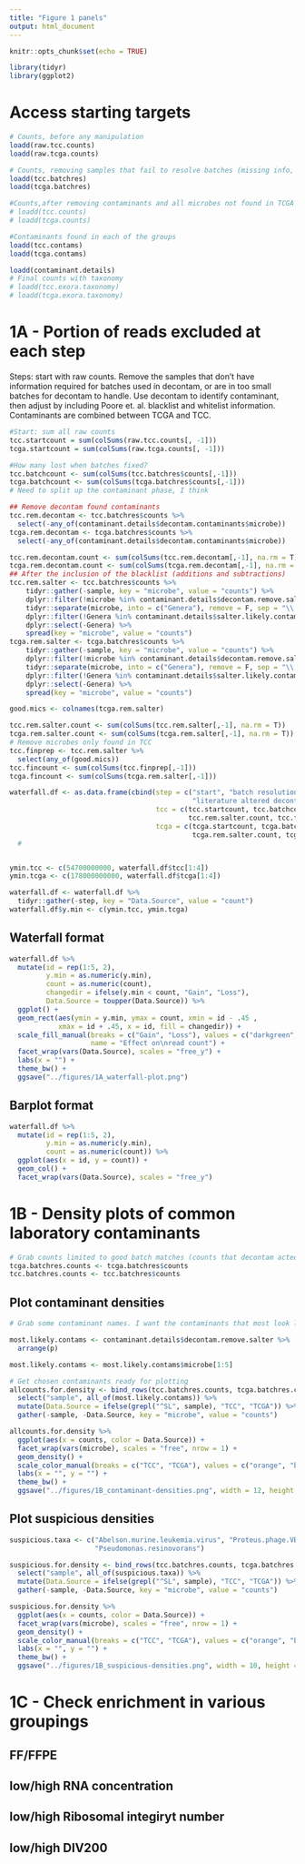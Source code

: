 ```yaml
---
title: "Figure 1 panels"
output: html_document
---
```


```r
knitr::opts_chunk$set(echo = TRUE)

library(tidyr)
library(ggplot2)
```

# Access starting targets

```r
# Counts, before any manipulation
loadd(raw.tcc.counts)
loadd(raw.tcga.counts)

# Counts, removing samples that fail to resolve batches (missing info, etc.)
loadd(tcc.batchres)
loadd(tcga.batchres)

#Counts,after removing contaminants and all microbes not found in TCGA
# loadd(tcc.counts)
# loadd(tcga.counts)

#Contaminants found in each of the groups
loadd(tcc.contams)
loadd(tcga.contams)

loadd(contaminant.details)
# Final counts with taxonomy
# loadd(tcc.exora.taxonomy)
# loadd(tcga.exora.taxonomy)
```

# 1A - Portion of reads excluded at each step

Steps: start with raw counts. Remove the samples that don't have information required for batches used in decontam, or are in too small batches for decontam to handle. Use decontam to identify contaminant, then adjust by including Poore et. al. blacklist and whitelist information. Contaminants are combined between TCGA and TCC.
```r
#Start: sum all raw counts
tcc.startcount = sum(colSums(raw.tcc.counts[, -1]))
tcga.startcount = sum(colSums(raw.tcga.counts[, -1]))

#How many lost when batches fixed?
tcc.batchcount <- sum(colSums(tcc.batchres$counts[,-1]))
tcga.batchcount <- sum(colSums(tcga.batchres$counts[,-1]))
# Need to split up the contaminant phase, I think

## Remove decontam found contaminants
tcc.rem.decontam <- tcc.batchres$counts %>%
  select(-any_of(contaminant.details$decontam.contaminants$microbe))
tcga.rem.decontam <- tcga.batchres$counts %>%
  select(-any_of(contaminant.details$decontam.contaminants$microbe))

tcc.rem.decontam.count <- sum(colSums(tcc.rem.decontam[,-1], na.rm = T))
tcga.rem.decontam.count <- sum(colSums(tcga.rem.decontam[,-1], na.rm = T))
## After the inclusion of the blacklist (additions and subtractions)
tcc.rem.salter <- tcc.batchres$counts %>%
    tidyr::gather(-sample, key = "microbe", value = "counts") %>%
    dplyr::filter(!microbe %in% contaminant.details$decontam.remove.salter$microbe) %>%
    tidyr::separate(microbe, into = c("Genera"), remove = F, sep = "\\.") %>%
    dplyr::filter(!Genera %in% contaminant.details$salter.likely.contaminants) %>%
    dplyr::select(-Genera) %>%
    spread(key = "microbe", value = "counts")
tcga.rem.salter <- tcga.batchres$counts %>%
    tidyr::gather(-sample, key = "microbe", value = "counts") %>%
    dplyr::filter(!microbe %in% contaminant.details$decontam.remove.salter$microbe) %>%
    tidyr::separate(microbe, into = c("Genera"), remove = F, sep = "\\.") %>%
    dplyr::filter(!Genera %in% contaminant.details$salter.likely.contaminants) %>%
    dplyr::select(-Genera) %>%
    spread(key = "microbe", value = "counts")

good.mics <- colnames(tcga.rem.salter)

tcc.rem.salter.count <- sum(colSums(tcc.rem.salter[,-1], na.rm = T))
tcga.rem.salter.count <- sum(colSums(tcga.rem.salter[,-1], na.rm = T))
# Remove microbes only found in TCC
tcc.finprep <- tcc.rem.salter %>%
  select(any_of(good.mics))
tcc.fincount <- sum(colSums(tcc.finprep[,-1]))
tcga.fincount <- sum(colSums(tcga.rem.salter[,-1]))
```

```r
waterfall.df <- as.data.frame(cbind(step = c("start", "batch resolution", "initial decontam",
                                             "literature altered decontam", "Remove TCC only"),
                                    tcc = c(tcc.startcount, tcc.batchcount, tcc.rem.decontam.count,
                                            tcc.rem.salter.count, tcc.fincount),
                                    tcga = c(tcga.startcount, tcga.batchcount, tcga.rem.decontam.count,
                                             tcga.rem.salter.count, tcga.fincount)))
  # 


ymin.tcc <- c(54700000000, waterfall.df$tcc[1:4])
ymin.tcga <- c(178000000000, waterfall.df$tcga[1:4])

waterfall.df <- waterfall.df %>%
  tidyr::gather(-step, key = "Data.Source", value = "count")
waterfall.df$y.min <- c(ymin.tcc, ymin.tcga)
```

## Waterfall format
```r
waterfall.df %>%
  mutate(id = rep(1:5, 2),
         y.min = as.numeric(y.min),
         count = as.numeric(count),
         changedir = ifelse(y.min < count, "Gain", "Loss"),
         Data.Source = toupper(Data.Source)) %>%
  ggplot() +
  geom_rect(aes(ymin = y.min, ymax = count, xmin = id - .45 ,
            xmax = id + .45, x = id, fill = changedir)) +
  scale_fill_manual(breaks = c("Gain", "Loss"), values = c("darkgreen", "darkred"), 
                    name = "Effect on\nread count") +
  facet_wrap(vars(Data.Source), scales = "free_y") +
  labs(x = "") +
  theme_bw() +
  ggsave("../figures/1A_waterfall-plot.png")
```

## Barplot format

```r
waterfall.df %>%
  mutate(id = rep(1:5, 2),
         y.min = as.numeric(y.min),
         count = as.numeric(count)) %>%
  ggplot(aes(x = id, y = count)) +
  geom_col() +
  facet_wrap(vars(Data.Source), scales = "free_y")
```

# 1B - Density plots of common laboratory contaminants

```r
# Grab counts limited to good batch matches (counts that decontam acted on)
tcga.batchres.counts <- tcga.batchres$counts
tcc.batchres.counts <- tcc.batchres$counts


```

## Plot contaminant densities

```r
# Grab some contaminant names. I want the contaminants that most look like contaminants to decontam, without being evaluated as probably existing in the samples as fact by subsequent literature review.

most.likely.contams <- contaminant.details$decontam.remove.salter %>%
  arrange(p)

most.likely.contams <- most.likely.contams$microbe[1:5]

# Get chosen contaminants ready for plotting
allcounts.for.density <- bind_rows(tcc.batchres.counts, tcga.batchres.counts) %>%
  select("sample", all_of(most.likely.contams)) %>%
  mutate(Data.Source = ifelse(grepl("^SL", sample), "TCC", "TCGA")) %>%
  gather(-sample, -Data.Source, key = "microbe", value = "counts")
```

```r
allcounts.for.density %>%
  ggplot(aes(x = counts, color = Data.Source)) +
  facet_wrap(vars(microbe), scales = "free", nrow = 1) +
  geom_density() +
  scale_color_manual(breaks = c("TCC", "TCGA"), values = c("orange", "black")) +
  labs(x = "", y = "") +
  theme_bw() +
  ggsave("../figures/1B_contaminant-densities.png", width = 12, height = 4.5)
```
## Plot suspicious densities

```r
suspicious.taxa <- c("Abelson.murine.leukemia.virus", "Proteus.phage.VB_PmiS.Isfahan", 
                     "Pseudomonas.resinovorans")

suspicious.for.density <- bind_rows(tcc.batchres.counts, tcga.batchres.counts) %>%
  select("sample", all_of(suspicious.taxa)) %>%
  mutate(Data.Source = ifelse(grepl("^SL", sample), "TCC", "TCGA")) %>%
  gather(-sample, -Data.Source, key = "microbe", value = "counts")

suspicious.for.density %>%
  ggplot(aes(x = counts, color = Data.Source)) +
  facet_wrap(vars(microbe), scales = "free", nrow = 1) +
  geom_density() +
  scale_color_manual(breaks = c("TCC", "TCGA"), values = c("orange", "black")) +
  labs(x = "", y = "") +
  theme_bw() +
  ggsave("../figures/1B_suspicious-densities.png", width = 10, height = 4.5)
```

# 1C - Check enrichment in various groupings

## FF/FFPE

## low/high RNA concentration

## low/high Ribosomal integiryt number

## low/high DIV200
